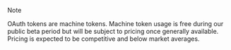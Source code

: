 > [!NOTE]
> OAuth tokens are machine tokens. Machine token usage is free during our public beta period but will be subject to pricing once generally available. Pricing is expected to be competitive and below market averages.
